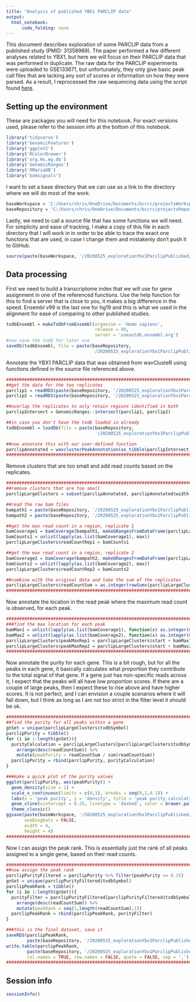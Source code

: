 ```yaml
---
title: "Analysis of published YBX1 PARCLIP data"
output:
  html_notebook:
      code_folding: none
---
```


This document describes exploration of some PARCLIP data from a published study (PMID: 31358969). The paper performed a few different analyses related to YBX1, but here we will focus on their PARCLIP data that was performed in duplicate. The raw data for the PARCLIP experiments were uploaded to GSE133671, but unfortunately, they only give basic peak call files that are lacking any sort of scores or information on how they were parsed. As a result, I reprocessed the raw sequencing data using the script found [here](/rawSequencingDataProcessingShellScript.md).

## Setting up the environment

These are packages you will need for this notebook. For exact versions used, please refer to the session info at the bottom of this notebook.

```r
library('tidyverse')
library('GenomicFeatures')
library('ggplot2')
library('RColorBrewer')
library('org.Hs.eg.db')
library('GenomicRanges')
library('RMariaDB')
library('bamsignals')
```

I want to set a base directory that we can use as a link to the directory where we will do most of the work.

```r
baseWorkspace = 'C:/Users/chris/OneDrive/Documents/bccrc/projectsWorkspace/sorensenLab/relatedToYbx1'
baseRepository = 'C:/Users/chris/OneDrive/Documents/bccrc/projectsRepository/sorensenLab/relatedToYbx1'
```

Lastly, we need to call a source file that has some functions we will need. For simplicity and ease of tracking, I make a copy of this file in each directory that I will work in in order to be able to trace the exact one functions that are used, in case I change them and mistakenly don't push it to GitHub.

```r
source(paste(baseWorkspace, '/20200525_explorationYbx1ParclipPublished/userDefinedFunctions.R', sep = ''))
```

## Data processing

First we need to build a transcriptome index that we will use for gene assignment in one of the referenced functions. Use the help function for this to find a server that is close to you, it makes a big difference in the speed. Ensembl v99 is the last one for hg19 and this is what we used in the alignment for ease of comparing to other published studies.

```r
txdbEnsembl = makeTxDbFromEnsembl(organism = 'Homo sapiens',
                                  release = 99,
                                  server = 'useastdb.ensembl.org')
#now save the txdb for later use
saveDb(txdbEnsembl, file = paste(baseRepository, 
                                 '/20200525_explorationYbx1ParclipPublished/TxDb.Hsapiens.ENSEMBL.hg19.v99.sqlite', sep = ''))
```

Annotate the YBX1 PARCLIP data that was obtained from wavClusteR using functions defined in the source file referenced above.

```r
#########################################################################################
##get the data for the two replicates
parclip1 = readRDS(paste(baseRepository, '/20200525_explorationYbx1ParclipPublished/SRR9623531.wavClusters.rds', sep = ''))
parclip2 = readRDS(paste(baseRepository, '/20200525_explorationYbx1ParclipPublished/SRR9623532.wavClusters.rds', sep = ''))

##overlap the replicates to only retain regions identified in both
parclipIntersect = GenomicRanges::intersect(parclip1, parclip2)

##in case you don't have the txdb loaded in already
txdbEnsembl = loadDb(file = paste(baseRepository, 
                                  '/20200525_explorationYbx1ParclipPublished/TxDb.Hsapiens.ENSEMBL.hg19.v99.sqlite', sep = ''))

##now annotate this with our user-defined function
parclipAnnotated = wavclusterPeakAnnotation(as_tibble(parclipIntersect), txdbEnsembl, removeMito = TRUE)
############################################################################
```

Remove clusters that are too small and add read counts based on the replicates.

```r
############################################################################
##remove clusters that are too small
parclipLargeClusters = subset(parclipAnnotated, parclipAnnotated$width >= 12)

##read the raw bam files
bampath1 = paste(baseRepository, '/20200525_explorationYbx1ParclipPublished/SRR9623531.trimmed.rrna.bowtie.mapped.sorted.bam', sep = '')
bampath2 = paste(baseRepository, '/20200525_explorationYbx1ParclipPublished/SRR9623532.trimmed.rrna.bowtie.mapped.sorted.bam', sep = '')

##get the max read count in a region, replicate 1
bamCoverage1 = bamCoverage(bampath1, makeGRangesFromDataFrame(parclipLargeClusters), verbose=FALSE)
bamCounts1 = unlist(lapply(as.list(bamCoverage1), max))
parclipLargeClusters$readCountRep1 = bamCounts1

##get the max read count in a region, replicate 2
bamCoverage2 = bamCoverage(bampath2, makeGRangesFromDataFrame(parclipLargeClusters), verbose=FALSE)
bamCounts2 = unlist(lapply(as.list(bamCoverage2), max))
parclipLargeClusters$readCountRep2 = bamCounts2

##combine with the original data and take the sum of the replicates
parclipLargeClusters$readCountSum = as.integer(rowSums(parclipLargeClusters[,c('readCountRep1','readCountRep2')], na.rm = TRUE))
############################################################################
```

Now annotate the location in the read peak where the maximum read count is observed, for each peak.

```r
############################################################################
###find the max location for each peak
bamMax1 = unlist(lapply(as.list(bamCoverage1), function(x) as.integer(mean(which(x == max(x))))))
bamMax2 = unlist(lapply(as.list(bamCoverage2), function(x) as.integer(mean(which(x == max(x))))))
parclipLargeClusters$peakMaxRep1 = parclipLargeClusters$start + bamMax1
parclipLargeClusters$peakMaxRep2 = parclipLargeClusters$start + bamMax2
############################################################################
```

Now annotate the purity for each gene. This is a bit rough, but for all the peaks in each gene, it basically calculates what proportion they contribute to the total signal of that gene. If a gene just has non-specific reads across it, I expect that the peaks will all have low proportion scores. If there are a couple of large peaks, then I expect these to rise above and have higher scores. It is not perfect, and I can envision a couple scenarios where it will fall down, but I think as long as I am not too strict in the filter level it should be ok.

```r
############################################################################
##find the purity for all peaks within a gene
gnSet = unique(parclipLargeClusters$txdbSymbol)
parclipPurity = tibble()
for (i in 1:length(gnSet)){
  purityCalculation = parclipLargeClusters[parclipLargeClusters$txdbSymbol == gnSet[i],] %>%
    arrange(desc(readCountSum)) %>%
    mutate(peakPurity = readCountSum / sum(readCountSum)) 
  parclipPurity = rbind(parclipPurity, purityCalculation)
}

###make a quick plot of the purity values
ggplot(parclipPurity, aes(peakPurity)) +
  geom_density(size = 1) +
  scale_x_continuous(limits = c(0,1), breaks = seq(0,1,0.1)) +
  labs(x = 'peak purity', y = 'density', title = 'peak purity calculation') +
  geom_vline(xintercept = 0.25, linetype = 'dashed', color = brewer.pal(9,'Spectral')[1]) +
  theme_classic()
ggsave(paste(baseWorkspace, '/20200525_explorationYbx1ParclipPublished/density_yb1Parclip_peakPurityScores.pdf', sep = ''),
       useDingbats = FALSE,
       width = 4,
       height = 4)
############################################################################
```
Now I can assign the peak rank. This is essentially just the rank of all peaks assigned to a single gene, based on their read counts.

```r
############################################################################
##now assign the peak rank
parclipPurityFiltered = parclipPurity %>% filter(peakPurity >= 0.25)
gnSet = unique(parclipPurityFiltered$txdbSymbol)
parclipPeakRank = tibble()
for (i in 1:length(gnSet)){
  purityFilter = parclipPurityFiltered[parclipPurityFiltered$txdbSymbol == gnSet[i],] %>%
    arrange(desc(readCountSum)) %>%
    mutate(peakRank = seq(1,length(readCountSum),1))
  parclipPeakRank = rbind(parclipPeakRank, purityFilter)
}

###this is the final dataset, save it
saveRDS(parclipPeakRank,
        paste(baseRepository, '/20200525_explorationYbx1ParclipPublished/dataset_yb1ParclipAnnotatedPeakSet.rds', sep = ''))
write.table(parclipPeakRank,
        paste(baseRepository, '/20200525_explorationYbx1ParclipPublished/dataset_yb1ParclipAnnotatedPeakSet.csv', sep = ''),
        col.names = TRUE, row.names = FALSE, quote = FALSE, sep = ',')
############################################################################
```

## Session info

```r
sessionInfo()
```
